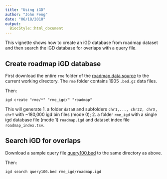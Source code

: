 ```yaml
---
title: "Using iGD"
author: "John Feng"
date: "06/18/2018"
output:
  BiocStyle::html_document
---
```


This vignette shows how to create an iGD database from roadmap dataset and then search the iGD database for overlaps with a query file.

## Create roadmap iGD database

First download the entire `rme` folder of the [roadmap data source](http://big.databio.org/igd/data) to the current working directory. The `rme` folder contains 1905 `.bed.gz` data files.

Then:  
```
igd create "rme/*" "rme_igd/" "roadmap"
```

This will generate
1. a folder `data0` and subfolders `chr1,..., chr22, chrX, chrY` with ~180,000 igd bin files (mode 0); 
2. a folder `rme_igd` with a single igd database file (mode 1) `roadmap.igd` and dataset index file `roadmap_index.tsv`.


## Search iGD for overlaps

Download a sample query file [query100.bed](http://big.databio.org/igd/data) to the same directory as above.
 
Then:
```
igd search query100.bed rme_igd/roadmap.igd
```

